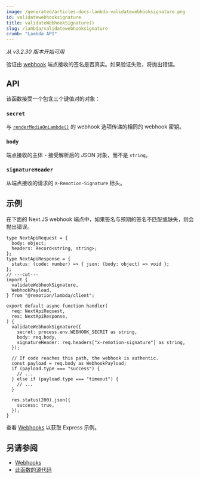 ```yaml
---
image: /generated/articles-docs-lambda-validatewebhooksignature.png
id: validatewebhooksignature
title: validateWebhookSignature()
slug: /lambda/validatewebhooksignature
crumb: "Lambda API"
---
```


_从 v3.2.30 版本开始可用_

验证由 [webhook](/docs/lambda/webhooks) 端点接收的签名是否真实。如果验证失败，将抛出错误。

## API

该函数接受一个包含三个键值对的对象：

### `secret`

与 [`renderMediaOnLambda()`](/docs/lambda/rendermediaonlambda) 的 webhook 选项传递的相同的 webhook 密钥。

### `body`

端点接收的主体 - 接受解析后的 JSON 对象，而不是 `string`。

### `signatureHeader`

从端点接收的请求的 `X-Remotion-Signature` 标头。

## 示例

在下面的 Next.JS webhook 端点中，如果签名与预期的签名不匹配或缺失，则会抛出错误。

```tsx twoslash title="pages/api/webhook.ts"
type NextApiRequest = {
  body: object;
  headers: Record<string, string>;
};
type NextApiResponse = {
  status: (code: number) => { json: (body: object) => void };
};
// ---cut---
import {
  validateWebhookSignature,
  WebhookPayload,
} from "@remotion/lambda/client";

export default async function handler(
  req: NextApiRequest,
  res: NextApiResponse,
) {
  validateWebhookSignature({
    secret: process.env.WEBHOOK_SECRET as string,
    body: req.body,
    signatureHeader: req.headers["x-remotion-signature"] as string,
  });

  // If code reaches this path, the webhook is authentic.
  const payload = req.body as WebhookPayload;
  if (payload.type === "success") {
    // ...
  } else if (payload.type === "timeout") {
    // ...
  }

  res.status(200).json({
    success: true,
  });
}
```

查看 [Webhooks](/docs/lambda/webhooks) 以获取 Express 示例。

## 另请参阅

- [Webhooks](/docs/lambda/webhooks)
- [此函数的源代码](https://github.com/remotion-dev/remotion/blob/main/packages/lambda/src/api/validate-webhook-signature.ts)

